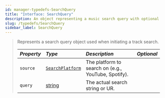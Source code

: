 ```yaml
---
id: manager-typedefs-SearchQuery
title: "Interface: SearchQuery"
description: An object representing a music search query with optional platform source.
slug: /typedefs/SearchQuery
sidebar_label: SearchQuery
---
```


> Represents a search query object used when initiating a track search.
> 
> | <i className="fa-solid fa-hashtag"/> Property   | <i className="fa-solid fa-font"/> Type                                                           | <i className="fa-solid fa-list"/> Description       | <i className="fa-solid fa-flask"/> Optional |
> |:-----------------------------------------------|:--------------------------------------------------------------------------------------------------|:----------------------------------------------------|:-------------------------------------------:|
> | `source`                                       | [`SearchPlatform`](../Enums/SearchPlatform.mdx)                                                     | The platform to search on (e.g., YouTube, Spotify). | <i className="fa-solid fa-check"/>          |
> | `query`                                        | [string](https://developer.mozilla.org/en-US/docs/Web/JavaScript/Reference/Global_Objects/String) | The actual search string or UR.                     | <i className="fa-solid fa-xmark"/>          |
